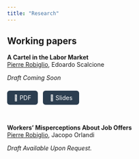 ```yaml
---
title: "Research"
---
```


## Working papers

**A Cartel in the Labor Market** <br/>
<u>Pierre Robiglio</u>, Edoardo Scalcione<br/>
<div style="text-align: justify">
_Draft Coming Soon_ <br/>
</div>
<a href="paper1.pdf" style="display:inline-block; padding:8px 16px; margin-top:8px; background-color:#2c3e50; color:#fff; text-decoration:none; border-radius:6px; margin-right:8px;">📄 PDF</a>
<a href="paper1-presentation.pdf" style="display:inline-block; padding:8px 16px; margin-top:8px; background-color:#2c3e50; color:#fff; text-decoration:none; border-radius:6px;">🎤 Slides</a>

<br/>


**Workers' Misperceptions About Job Offers** <br/>
<u>Pierre Robiglio</u>, Jacopo Orlandi<br/>
<div style="text-align: justify">
_Draft Available Upon Request._ <br/>
</div>

